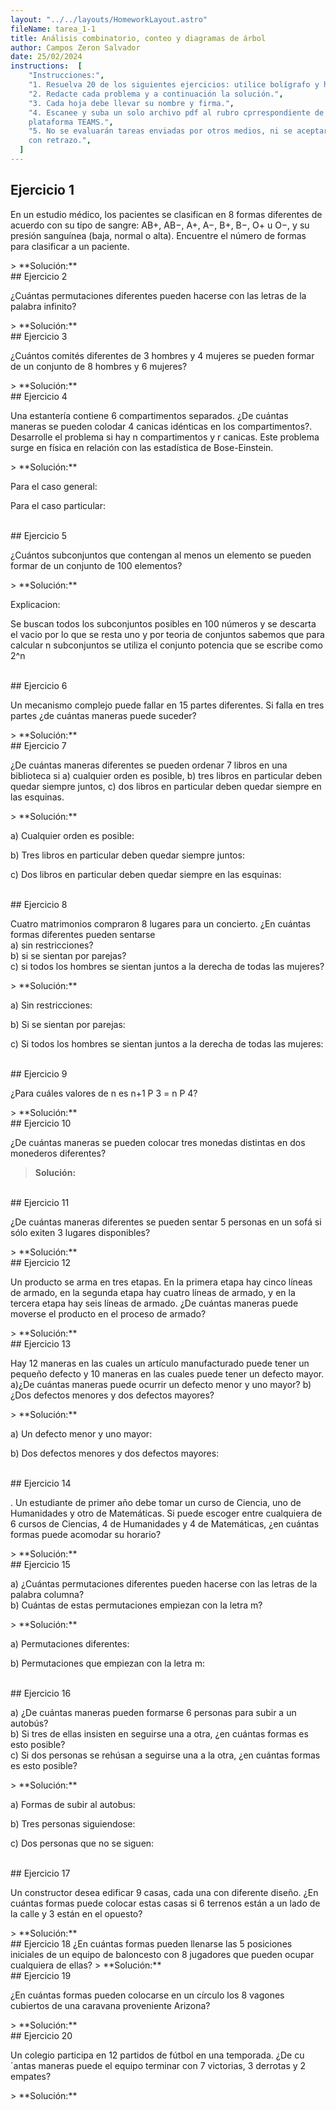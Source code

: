 ```yaml
---
layout: "../../layouts/HomeworkLayout.astro"
fileName: tarea_1-1
title: Análisis combinatorio, conteo y diagramas de árbol
author: Campos Zeron Salvador
date: 25/02/2024
instructions:  [
    "Instrucciones:",
    "1. Resuelva 20 de los siguientes ejercicios: utilice bolígrafo y hojas blancas.",
    "2. Redacte cada problema y a continuación la solución.",
    "3. Cada hoja debe llevar su nombre y firma.",
    "4. Escanee y suba un solo archivo pdf al rubro cprrespondiente de la
    plataforma TEAMS.",
    "5. No se evaluarán tareas enviadas por otros medios, ni se aceptarán tareas
    con retrazo.",
  ]
---
```


## Ejercicio 1
<p class="text-base my-1 text-pretty">En un estudio médico, los pacientes se clasifican en 8 formas diferentes
de acuerdo con su tipo de sangre: AB+, AB−, A+, A−, B+, B−, O+ u O−,
y su presión sanguínea (baja, normal o alta). Encuentre el número de
formas para clasificar a un paciente.</p>
> **Solución:**

<LaTeX formula="\text{hay 8 tipos de sangre} = n_1 \\ \text{hay 3 tipos de presion} = n_2 \\ \text{Por el P.F.C:} \\ n_1 \cdot n_2 = 8 \cdot 3 = 24 \\ \therefore \text{Existen 24 formas de clasificar al paciente}"/>

<br/>
## Ejercicio 2
<p class="text-base my-1 text-pretty">¿Cuántas permutaciones diferentes pueden hacerse con las letras de la
palabra infinito?</p>
> **Solución:**

<LaTeX formula="\text{infinito tiene 8 letras} \\ \text{tenemos que: } 3i,2n,1f,1t,1o \\ \frac{8!}{3!2!1!1!} = 3360 \text{ permutaciones}"/>

<br/>
## Ejercicio 3
<p class="text-base my-1 text-pretty">¿Cuántos comités diferentes de 3 hombres y 4 mujeres se pueden formar
de un conjunto de 8 hombres y 6 mujeres?</p>
> **Solución:**

<LaTeX formula="\text{comités de 3 hombres} = \binom{8}{3} = 56 \\  \text{comités de 4 mujeres} = \binom{6}{4} = 15 \\ \text{Por el P.F.C:} \\ 56 \cdot 15 = 840 \text{ comités diferentes}"/>

<br/>
## Ejercicio 4
<p class="text-base my-1 text-pretty">  Una estantería contiene 6 compartimentos separados. ¿De cuántas
maneras se pueden colodar 4 canicas idénticas en los compartimentos?.
Desarrolle el problema si hay n compartimentos y r canicas. Este problema surge en física en relación con las estadística de Bose-Einstein. </p>
> **Solución:**

<p class="text-base my-1 text-pretty">Para el caso general:</p>
<LaTeX formula="\text{Por el P.F.C:} \\ \binom{n+r-1}{r} = \binom{n+r-1}{n-1} = \frac{(n+r-1)!}{(n-1)!r!}"/>
<p class="text-base my-1 text-pretty">Para el caso particular:</p>
<LaTeX formula="\text{Por el P.F.C:} \\ \binom{n+r-1}{r} = \binom{6+4-1}{4} = \binom{9}{4} = 126 \text{ maneras diferentes}"/>

<br/>
## Ejercicio 5
<p class="text-base my-1 text-pretty">¿Cuántos subconjuntos que contengan al menos un elemento se pueden
formar de un conjunto de 100 elementos?</p>
> **Solución:**

<LaTeX formula="\text{Por el P.F.C:} \\ 2^{100} - 1 = 1267650600228229401496703205375 \text{ subconjuntos diferentes}"/>
<p class="text-base my-1 text-pretty">Explicacion:</p>
<p class="text-base my-1 text-pretty">Se buscan todos los subconjuntos posibles en 100 números y se descarta el vacio por lo que se resta uno y por teoria de conjuntos sabemos que para calcular n subconjuntos se utiliza el conjunto potencia que se escribe como 2^n</p>

<br/>
## Ejercicio 6
<p class="text-base my-1 text-pretty">Un mecanismo complejo puede fallar en 15 partes diferentes. Si falla en
tres partes ¿de cuántas maneras puede suceder?</p>
> **Solución:**

<LaTeX formula="\text{Por el P.F.C:} \\ \binom{15}{3} = \frac{15!}{3!(15-3)!}=\frac{15\cdot14\cdot13\cdot12!}{3!12!}=\dots\\\dots = \frac{15\cdot14\cdot13}{3!} = \frac{2730}{6} = 455 \text{ maneras de que falle}"/>

<br/>
## Ejercicio 7
<p class="text-base my-1 text-pretty">¿De cuántas maneras diferentes se pueden ordenar 7 libros en una biblioteca si a) cualquier orden es posible, b) tres libros en particular
deben quedar siempre juntos, c) dos libros en particular deben quedar
siempre en las esquinas. </p>
> **Solución:**

<p class="text-base my-1 text-pretty">a) Cualquier orden es posible:</p>
<LaTeX formula="7! = 5040 \text{ maneras diferentes}"/>

<p class="text-base my-1 text-pretty">b) Tres libros en particular deben quedar siempre juntos:</p>
<LaTeX formula="5! \cdot 3! = 720 \text{ maneras diferentes}"/>

<p class="text-base my-1 text-pretty">c) Dos libros en particular deben quedar siempre en las esquinas:</p>
<LaTeX formula="5! \cdot 2! \cdot 2! = 240 \text{ maneras diferentes}"/>

<br/>
## Ejercicio 8
<p class="text-base my-1 text-pretty">Cuatro matrimonios compraron 8 lugares para un concierto. ¿En cuántas
formas diferentes pueden sentarse<br/>a) sin restricciones?<br/>b) si se sientan por parejas?<br/>c) si todos los hombres se sientan juntos a la derecha de todas las mujeres?</p>
> **Solución:**

<p class="text-base my-1 text-pretty">a) Sin restricciones:</p>
<LaTeX formula="8! = 40320 \text{ maneras diferentes}"/>

<p class="text-base my-1 text-pretty">b) Si se sientan por parejas:</p>
<LaTeX formula="4! \cdot 2! \cdot 2! = 48 \text{ maneras diferentes}"/>

<p class="text-base my-1 text-pretty">c) Si todos los hombres se sientan juntos a la derecha de todas las mujeres:</p>
<LaTeX formula="4! \cdot 4! = 576 \text{ maneras diferentes}"/>

<br/>
## Ejercicio 9
<p class="text-base my-1 text-pretty">¿Para cuáles valores de n es n+1 P 3 = n P 4?</p>
> **Solución:**

<LaTeX formula="_{n + 1}P_3 = \frac{(n+1)!}{(n+1-3)!} = \frac{(n+1)!}{(n-2)!} \\ \text{ }_nP_4 = \frac{n!}{(n-4)!} \\ \frac{(n+1)!}{(n-2)!} = \frac{n!}{(n-4)!} \\\frac{(n+1)(n)(n-1)(n-2)!}{(n-2)!} = \frac{n!}{(n-4)!}\\ (n+1)(n)(n-1) =\frac{n!}{(n-4)!}\\(n+1)(n)(n-1) = n(n-1)(n-2)(n-3) \\ n+1 = (n-2)(n-3) \\ n+1 = n^2-n+6 \\ n^2-6n+5=0 \\ (n-1)(n-5)=0 \\  \therefore n \text{ tiene que tomar uno de los siguientes valores } n=1 \text{ ó } n=5"/>

<br/>
## Ejercicio 10
<p class="text-base my-1 text-pretty">¿De cuántas maneras se pueden colocar tres monedas distintas en dos
monederos diferentes?</p>

> **Solución:**

<LaTeX formula="2^3 = 8 \text{ maneras diferentes}"/>

<br/>
## Ejercicio 11
<p class="text-base my-1 text-pretty"> ¿De cuántas maneras diferentes se pueden sentar 5 personas 
en un sofá si sólo exiten 3 lugares disponibles?</p>    
> **Solución:**

<LaTeX formula="5P3 = \frac{5!}{(5- 3)!} = 60 \text{ maneras diferentes}"/>

<br/>
## Ejercicio 12
<p class="text-base my-1 text-pretty"> Un producto se arma en tres etapas. En la primera etapa hay cinco
líneas de armado, en la segunda etapa hay cuatro líneas de armado,
y en la tercera etapa hay seis líneas de armado. ¿De cuántas maneras
puede moverse el producto en el proceso de armado?</p>
> **Solución:**

<LaTeX formula="5 \cdot 4 \cdot 6 = 120 \text{ maneras diferentes}"/>

<br/>
## Ejercicio 13
<p class="text-base my-1 text-pretty"> Hay 12 maneras en las cuales un artículo manufacturado puede tener
un pequeño defecto y 10 maneras en las cuales puede tener un defecto
mayor. a)¿De cuántas maneras puede ocurrir un defecto menor y uno
mayor? b)¿Dos defectos menores y dos defectos mayores?</p>
> **Solución:**

<p class="text-base my-1 text-pretty">a) Un defecto menor y uno mayor:</p>
<LaTeX formula="12 \cdot 10 = 120 \text{ maneras diferentes}"/>

<p class="text-base my-1 text-pretty">b) Dos defectos menores y dos defectos mayores:</p>
<LaTeX formula="12C2 \cdot 10C2 = 66 \cdot 45 = 2970 \text{ maneras diferentes}"/>

<br/>
## Ejercicio 14
<p class="text-base my-1 text-pretty"> . Un estudiante de primer año debe tomar un curso de Ciencia, uno de
Humanidades y otro de Matemáticas. Si puede escoger entre cualquiera
de 6 cursos de Ciencias, 4 de Humanidades y 4 de Matemáticas, ¿en
cuántas formas puede acomodar su horario?</p>
> **Solución:**

<LaTeX formula="6 \cdot 4 \cdot 4 = 96 \text{ maneras diferentes}"/>

<br/>
## Ejercicio 15
<p class="text-base my-1 text-pretty"> a) ¿Cuántas permutaciones diferentes pueden hacerse con las letras de la palabra columna?<br/>
b) Cuántas de estas permutaciones empiezan con la letra m?</p>
> **Solución:**

<p class="text-base my-1 text-pretty">a) Permutaciones diferentes:</p>
<LaTeX formula="7P7 = 7! = 5040  \text{ permutaciones diferentes}"/>

<p class="text-base my-1 text-pretty">b) Permutaciones que empiezan con la letra m:</p>
<LaTeX formula="6P6 = 6! = 720 \text{ permutaciones diferentes}"/>

<br/>
## Ejercicio 16
<p class="text-base my-1 text-pretty">a) ¿De cuántas maneras pueden formarse 6 personas para subir a un
autobús?<br/>
b) Si tres de ellas insisten en seguirse una a otra, ¿en cuántas formas
es esto posible?<br/>
c) Si dos personas se rehúsan a seguirse una a la otra, ¿en cuántas
formas es esto posible?</p>
> **Solución:**

<p class="text-base my-1 text-pretty">a) Formas de subir al autobus:</p>
<LaTeX formula="6! = 720 \text{ formas diferentes}"/>

<p class="text-base my-1 text-pretty">b) Tres personas siguiendose:</p>
<LaTeX formula="4! \cdot 3! = 144 \text{ formas diferentes}"/>

<p class="text-base my-1 text-pretty">c) Dos personas que no se siguen:</p>
<LaTeX formula="6! \cdot 5! \cdot 2! = 480 \text{ formas diferentes}"/>

<br/>
## Ejercicio 17
<p class="text-base my-1 text-pretty"> Un constructor desea edificar 9 casas, cada una con diferente diseño.
¿En cuántas formas puede colocar estas casas si 6 terrenos están a un
lado de la calle y 3 están en el opuesto?</p>
> **Solución:**

<LaTeX formula="6! \cdot 3! = 4320 \text{ formas diferentes}"/>

<br/>
## Ejercicio 18
<pr class="text-base my-1 text-pretty">¿En cuántas formas pueden llenarse las 5 posiciones iniciales de un
equipo de baloncesto con 8 jugadores que pueden ocupar cualquiera de
ellas?</pr>
> **Solución:**

<LaTeX formula="8P5 = \frac{8!}{(8-5)!} = 6720 \text{ formas diferentes}"/>

<br/>
## Ejercicio 19
<p class="text-base my-1 text-pretty">¿En cuántas formas pueden colocarse en un círculo los 8 vagones cubiertos de una caravana proveniente Arizona?</p>
> **Solución:**

<LaTeX formula="7! = 5040 \text{ formas diferentes}"/>

<br/>
## Ejercicio 20
<p class="text-base my-1 text-pretty"> Un colegio participa en 12 partidos de fútbol en una temporada. ¿De
cu´antas maneras puede el equipo terminar con 7 victorias, 3 derrotas
y 2 empates?</p>
> **Solución:**

<LaTeX formula="12C7 \cdot 5C3 \cdot 2C2 = 7920 \text{ formas diferentes}"/>

